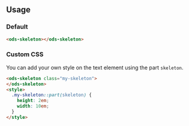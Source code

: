 
## Usage

### Default

<Canvas sourceState="none">
  <ods-skeleton></ods-skeleton>
</Canvas>

```html
<ods-skeleton></ods-skeleton>
```

### Custom CSS

You can add your own style on the text element using the part `skeleton`.

```html
<ods-skeleton class="my-skeleton">
</ods-skeleton>
<style>
  .my-skeleton::part(skeleton) {
    height: 2em;
    width: 10em;
  }
</style>
```
